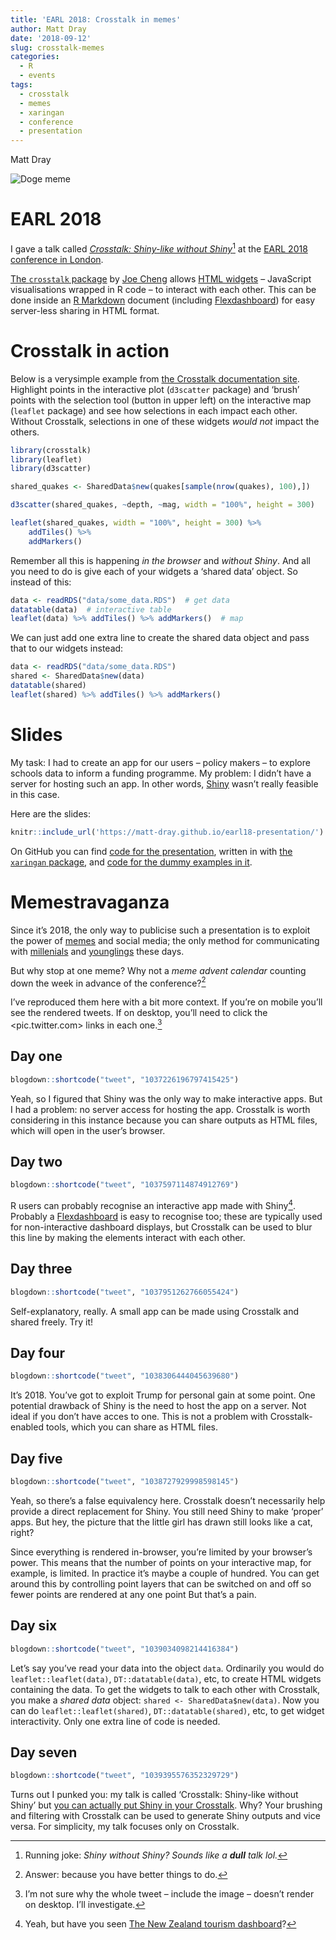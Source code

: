 ```yaml
---
title: 'EARL 2018: Crosstalk in memes'
author: Matt Dray
date: '2018-09-12'
slug: crosstalk-memes
categories:
  - R
  - events
tags:
  - crosstalk
  - memes
  - xaringan
  - conference
  - presentation
---
```



Matt Dray

<img src='https://raw.githubusercontent.com/matt-dray/earl18-presentation/master/memes/doge.jpg' alt='Doge meme'>

# EARL 2018

I gave a talk called [*Crosstalk: Shiny-like without Shiny*](https://earlconf.com/2018/london/#matt-dray)[^1] at the [EARL 2018 conference in London](https://earlconf.com/2018/london/).

[The `crosstalk` package](http://rstudio.github.io/crosstalk/) by [Joe Cheng](https://twitter.com/jcheng?lang=en) allows [HTML widgets](https://www.htmlwidgets.org/) -- JavaScript visualisations wrapped in R code -- to interact with each other. This can be done inside an [R Markdown](https://rmarkdown.rstudio.com/) document (including [Flexdashboard](https://rmarkdown.rstudio.com/flexdashboard/)) for easy server-less sharing in HTML format.

# Crosstalk in action

Below is a verysimple example from [the Crosstalk documentation site](http://rstudio.github.io/crosstalk/using.html). Highlight points in the interactive plot (`d3scatter` package) and 'brush' points with the selection tool (button in upper left) on the interactive map (`leaflet` package) and see how selections in each impact each other. Without Crosstalk, selections in one of these widgets *would not* impact the others.

```r
library(crosstalk)
library(leaflet)
library(d3scatter)

shared_quakes <- SharedData$new(quakes[sample(nrow(quakes), 100),])

d3scatter(shared_quakes, ~depth, ~mag, width = "100%", height = 300)

leaflet(shared_quakes, width = "100%", height = 300) %>%
    addTiles() %>%
    addMarkers()
```

Remember all this is happening *in the browser* and *without Shiny*. And all you need to do is give each of your widgets a 'shared data' object. So instead of this:

```r
data <- readRDS("data/some_data.RDS")  # get data
datatable(data)  # interactive table
leaflet(data) %>% addTiles() %>% addMarkers()  # map
```

We can just add one extra line to create the shared data object and pass that to our widgets instead:

```r
data <- readRDS("data/some_data.RDS")
shared <- SharedData$new(data)
datatable(shared)
leaflet(shared) %>% addTiles() %>% addMarkers()
```

# Slides

My task: I had to create an app for our users -- policy makers -- to explore schools data to inform a funding programme. My problem: I didn't have a server for hosting such an app. In other words, [Shiny](https://shiny.rstudio.com/) wasn't really feasible in this case.

Here are the slides:

```r
knitr::include_url('https://matt-dray.github.io/earl18-presentation/')
```

On GitHub you can find [code for the presentation](https://github.com/matt-dray/earl18-presentation), written in with [the `xaringan` package](https://bookdown.org/yihui/rmarkdown/xaringan.html), and [code for the dummy examples in it](https://github.com/matt-dray/earl18-crosstalk).

# Memestravaganza

Since it's 2018, the only way to publicise such a presentation is to exploit the power of [memes](https://knowyourmeme.com/memes/memes) and social media; the only method for communicating with [millenials](https://eu.usatoday.com/story/money/2017/05/22/avocado-latte-may-just-what-hipster-millennials-dreamed-maybe-not/102002538/) and [younglings](https://i.kym-cdn.com/entries/icons/mobile/000/023/078/youngling.jpg) these days.

But why stop at one meme? Why not a *meme advent calendar* counting down the week in advance of the conference?[^2]

I've reproduced them here with a bit more context. If you're on mobile you'll see the rendered tweets. If on desktop, you'll need to click the <pic.twitter.com> links in each one.[^3]

## Day one

```r
blogdown::shortcode("tweet", "1037226196797415425")
```

Yeah, so I figured that Shiny was the only way to make interactive apps. But I had a problem: no server access for hosting the app. Crosstalk is worth considering in this instance because you can share outputs as HTML files, which will open in the user's browser.

## Day two

```r
blogdown::shortcode("tweet", "1037597114874912769")
```

R users can probably recognise an interactive app made with Shiny[^4]. Probably a [Flexdashboard](https://rmarkdown.rstudio.com/flexdashboard/) is easy to recognise too; these are typically used for non-interactive dashboard displays, but Crosstalk can be used to blur this line by making the elements interact with each other.

## Day three

```r
blogdown::shortcode("tweet", "1037951262766055424")
```

Self-explanatory, really. A small app can be made using Crosstalk and shared freely. Try it!

## Day four

```r
blogdown::shortcode("tweet", "1038306444045639680")
```

It's 2018. You've got to exploit Trump for personal gain at some point. One potential drawback of Shiny is the need to host the app on a server. Not ideal if you don't have acces to one. This is not a problem with Crosstalk-enabled tools, which you can share as HTML files.

## Day five

```r
blogdown::shortcode("tweet", "1038727929998598145")
```

Yeah, so there's a false equivalency here. Crosstalk doesn't necessarily help provide a direct replacement for Shiny. You still need Shiny to make 'proper' apps. But hey, the picture that the little girl has drawn still looks like a cat, right?

Since everything is rendered in-browser, you're limited by your browser's power. This means that the number of points on your interactive map, for example, is limited. In practice it's maybe a couple of hundred. You can get around this by controlling point layers that can be switched on and off so fewer points are rendered at any one point But that's a pain.

## Day six

```r
blogdown::shortcode("tweet", "1039034098214416384")
```

Let's say you've read your data into the object `data`. Ordinarily you would do `leaflet::leaflet(data)`, `DT::datatable(data)`, etc, to create HTML widgets containing the data. To get the widgets to talk to each other with Crosstalk, you make a *shared data* object: `shared <- SharedData$new(data)`. Now you can do `leaflet::leaflet(shared)`, `DT::datatable(shared)`, etc, to get widget interactivity. Only one extra line of code is needed.

## Day seven

```r
blogdown::shortcode("tweet", "1039395576352329729")
```

Turns out I punked you: my talk is called 'Crosstalk: Shiny-like without Shiny' but [you can actually put Shiny in your Crosstalk](http://rstudio.github.io/crosstalk/shiny.html). Why? Your brushing and filtering with Crosstalk can be used to generate Shiny outputs and vice versa. For simplicity, my talk focuses only on Crosstalk. 

[^1]: Running joke: *Shiny without Shiny? Sounds like a **dull** talk lol.*
[^2]: Answer: because you have better things to do.
[^3]: I'm not sure why the whole tweet -- include the image -- doesn't render on desktop. I'll investigate.
[^4]: Yeah, but have you seen [The New Zealand tourism dashboard](https://mbienz.shinyapps.io/tourism_dashboard_prod/)?
